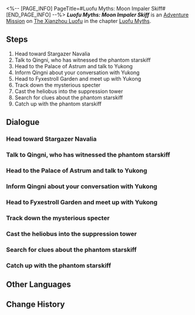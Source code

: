<%-- [PAGE_INFO]
PageTitle=#Luofu Myths: Moon Impaler Skiff#
[END_PAGE_INFO] --%>
{{Stub|Dialogue.}}
{{Mission Infobox
|id            = 8015151
|title         = 
|image         = <!--Mission Luofu Myths: Moon Impaler Skiff.png-->
|type          = Adventure
|event_name    = 
|chapter       = Luofu Myths
|requirements  = 
|summary       = The Ghostly Grove offers a myriad of uncanny stories, including an enigmatic Phantom Starskiff that eradicates the existence of living beings.<br />The only good heliobus is a captured heliobus. The only place they should go is the Suppression Tower in Fyxestroll Garden.
|characters    = Faint Voice; Qingni; Spectral Pilot; Trailblazer; Yukong
|startLocation = [[The Xianzhou Luofu]] - [[Fyxestroll Garden]]
|world         = The Xianzhou Luofu
|area          = Fyxestroll Garden
|prev          = 
|next          = 
|exp           = 100
|credits       = 5000
|stellarJade   = 20
|other         = {{Card List|Traveler's Guide*3; Condensed Aether*2; Lost Gold Fragment*2}}
}}
'''''Luofu Myths: Moon Impaler Skiff''''' is an [[Adventure Mission]] on [[The Xianzhou Luofu]] in the chapter [[Luofu Myths]].

==Steps==
# Head toward Stargazer Navalia
# Talk to Qingni, who has witnessed the phantom starskiff
# Head to the Palace of Astrum and talk to Yukong
# Inform Qingni about your conversation with Yukong
# Head to Fyxestroll Garden and meet up with Yukong
# Track down the mysterious specter
# Cast the heliobus into the suppression tower
# Search for clues about the phantom starskiff
# Catch up with the phantom starskiff

<!--
==Gameplay Notes==

--><!--
==Trial Character==

-->
==Dialogue==
{{Stub Dialogue}}
{{Dialogue Start}}
:{{tx}}
{{Dialogue End}}

===Head toward Stargazer Navalia===
{{Mission Description|type=adventure|location=Stargazer Navalia|update|The Ghostly Grove offers a myriad of uncanny stories, including an enigmatic Phantom Starskiff that eradicates the existence of living beings from the mortal world. It would be wise to follow the clues in the post and investigate in Stargazer Navalia, as it is highly possible that a heliobus is involved.}}
{{Dialogue Start}}
:{{tx}}
{{Dialogue End}}

===Talk to Qingni, who has witnessed the phantom starskiff===
{{Mission Description|type=adventure|location=Stargazer Navalia|update|Another girl from the Sky-Faring Commission has been attracted by the rumor and finds the Phantom Starskiff at the same time as you do.<br />Talk to the Foxian girl to figure out why the starskiff has emerged.}}
{{Dialogue Start}}
:{{tx}}
{{Dialogue End}}

===Head to the Palace of Astrum and talk to Yukong===
{{Mission Description|type=adventure|location=Stargazer Navalia|update|All clues point to Madam Yukong, Helm Master of the Sky-Faring Commission and Qingni's mother.<br />The ghost-hunting squad's experience suggests that Madam Yukong is very likely to be possessed by a heliobus.<br />The clues regarding the secret behind the phantom starskiff might lie within the Palace of Astrum.}}
{{Dialogue Start}}
:{{tx}}
{{Dialogue End}}

===Inform Qingni about your conversation with Yukong===
{{Mission Description|type=adventure|location=Stargazer Navalia|update|Madam Yukong has agreed to head to Fyxestroll Garden and assist the Ten-Lords Commission in their investigation. Before returning to Fyxestroll Garden, you should let Qingni know.<br />However, Qingni is concerned that Madam Yukong has been possessed by a heliobus, and her worries are well-founded.}}
{{Dialogue Start}}
:{{tx}}
{{Dialogue End}}

===Head to Fyxestroll Garden and meet up with Yukong===
{{Mission Description|type=adventure|location=Central Starskiff Haven|update|You meet up with Madam Yukong at Foxsomn Tomb in Fyxestroll Garden as promised, and she says, "All your doubts shall be answered." What's that supposed to mean?}}
{{Dialogue Start}}
:{{tx}}
{{Dialogue End}}

===Track down the mysterious specter===
{{Mission Description|type=adventure|location=Central Starskiff Haven|update|Is that Qingni? Or a specter? Or was Qingni possessed by a heliobus? Oh no. You need to immediately go after her.}}
{{Dialogue Start}}
:{{tx}}
{{Dialogue End}}

===Cast the heliobus into the suppression tower===
{{Mission Description|type=adventure|location=Central Starskiff Haven|update|The only good heliobus is a captured heliobus. The only place they should go is the Suppression Towers in Fyxestroll Garden.}}
{{Dialogue Start}}
:{{tx}}
{{Dialogue End}}

===Search for clues about the phantom starskiff===
{{Mission Description|type=adventure|location=Fyxestroll Garden|update|According to the post, the phantom starskiff has appeared in this area. Continue searching, and you might discover something. However, even if your search ends up fruitless, it shouldn't come as a surprise. After all, it's an exclusive phantom starskiff.}}
{{Dialogue Start}}
:{{tx}}
{{Dialogue End}}

===Catch up with the phantom starskiff===
{{Mission Description|type=adventure|location=Fyxestroll Garden|update|The phantom starskiff has appeared. Follow it to see what is going on.}}
{{Dialogue Start}}
:{{tx}}
{{Dialogue End}}

==Other Languages==
{{Other Languages
|en   = Luofu Myths: Moon Impaler Skiff
|zhs  = 罗浮异闻•贯月槎
|zht  = 羅浮異聞•貫月槎
|ja   = 羅浮異聞・月を貫く星槎
|ko   = 나부 기문•달을 관통하는 별뗏목
|es   = Leyendas urbanas del Luofu: Esquife perforalunas
|fr   = Mythes du Luofu&nbsp;: Astroskiff Percelune
|ru   = Городские легенды Лофу: Ялик, пронзающий луну
|th   = ตำนานพิศวงเมือง Luofu: เรือเกี้ยวจันทร์
|vi   = Kỳ Bí Luofu - Thuyền Xuyên Trăng
|de   = Legenden der Luofu: Das Skiff, das den Mond durchbohrte
|id   = Legenda Urban Luofu: Kapal Pembelah Bulan
|pt   = Lendas do Luofu: Esquife Empalador da Lua
}}

==Change History==
{{Change History|1.5}}
